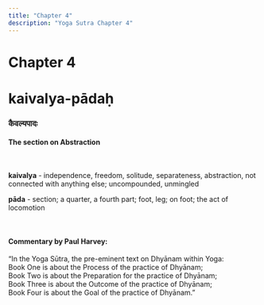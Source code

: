 ```yaml
---
title: "Chapter 4"
description: "Yoga Sutra Chapter 4"
---
```


# Chapter 4

# kaivalya-pādaḥ

### कैवल्यपादः

#### The section on Abstraction

<br />

**kaivalya** - independence, freedom, solitude, separateness, abstraction, not connected with anything else; uncompounded, unmingled <br />

**pāda** - section; a quarter, a fourth part; foot, leg; on foot; the act of locomotion <br />

<br />

#### Commentary by Paul Harvey:

“In the Yoga Sūtra, the pre-eminent text on Dhyānam within Yoga: <br />
Book One is about the Process of the practice of Dhyānam; <br />
Book Two is about the Preparation for the practice of Dhyānam; <br />
Book Three is about the Outcome of the practice of Dhyānam; <br />
Book Four is about the Goal of the practice of Dhyānam.” <br />
